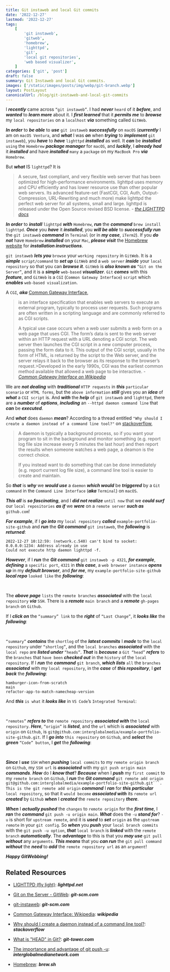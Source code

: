 ```yaml
---
title: Git instaweb and local Git commits
date: '2022-12-27'
lastmod: '2022-12-27'
tags:
    [
        'git instaweb',
        'gitweb',
        'homebrew',
        'lighttpd',
        'git',
        'local git repositories',
        'web based visualizer',
    ]
categories: ['git', 'post']
draft: false
summary: Git Instaweb and local Git commits.
images: ['/static/images/posts/img/webp/git-branch.webp']
layout: PostLayout
canonicalUrl: /blog/git-instaweb-and-local-git-commits
---
```


<Interglobalmedia
	src="/static/images/posts/img/webp/git-branch.webp"
	author="Maria D. Campbell"
	alt="Git instaweb and local Git commits"
	srcUrl="/static/images/posts/img/webp/git-branch.webp"
	authorUrl="/about"
/>

I **_recently_** came across `“git instaweb”`. I had **_never_** `heard` of it
**_before_**, and **_wanted_** to **_learn more_** about it. I **_first
learned_** that it **_permits me_** to **_browse_** my `local repositories` on a
`localhost` **_via_** something called `GitWeb`.

**_In order_** to **_be able_** to **_use_** `git instaweb` **_successfully_**
on `macOS` (**_currently_** I am on `macOS Ventura`, and **_what_** I was
**_on_** when **_trying_** to **_implement_** `git instaweb`), you **_have_** to
**_have_** `lighttpd` **_installed_** as well. It **_can_** be **_installed_**
`using` the `Homebrew` **_package manager_** for `macOS`, and **_luckily_**, I
**_already had_** it **_installed_** and have **_installed_** `many` a `package`
on my `MacBook Pro` **_via_** `Homebrew`.

But **_what_** IS `lighttpd`? It is

> A secure, fast compliant, and very flexible web server that has been optimized
> for high-performance environments. lighttpd uses memory and CPU efficiently
> and has lower resource use than other popular web servers. Its advanced
> feature-set (FastCGI, CGI, Auth, Output-Compression, URL-Rewriting and much
> more) make lighttpd the perfect web server for all systems, small and large.
> lighttpd is released under the Open Source revised BSD license. -
> <cite>[the LIGHTTPD docs](https://www.lighttpd.net/)</cite>

**_In order_** to **_install_** `lighttpd` **_with_** `Homebrew`, **_run_** the
**_command_** `brew install lighttpd`. **_Once_** you **_have_** it
**_installed_**, you **_will be able_** to **_successfully run_** the
`git instaweb` **_command_** in `Terminal` (or in **_my case_**, `iTerm2`). If
you **_do not_** have `Homebrew` **_installed_** on your `Mac`, **_please
visit_** the [Homebrew website](https://brew.sh/) for **_installation
instructions_**.

`git instaweb` **_lets you_** `browse` your `working repository` in `GitWeb`. It
is a **_simple_** `script/command` to **_set up_** `GitWeb` and a `web server`
**_inside_** your `local repository` so that you can **_browse it_**. `GitWeb`
is **_also known as_** `“Git on the Server”`, and it is a **_simple_**
`web-based` **_visualizer_**. `Git` **_comes_** with this **_feature_**, and
`GitWeb` is a `CGI` (`Common Gateway Interface`) `script` which **_enables_**
`web-based visualization`.

A `CGI`, **_aka_**
[Common Gateway Interface](https://en.wikipedia.org/wiki/Common_Gateway_Interface),

> is an interface specification that enables web servers to execute an external
> program, typically to process user requests. Such programs are often written
> in a scripting language and are commonly referred to as CGI scripts.
>
> A typical use case occurs when a web user submits a web form on a web page
> that uses CGI. The form’s data is sent to the web server within an HTTP
> request with a URL denoting a CGI script. The web server then launches the CGI
> script in a new computer process, passing the form data to it. This output of
> the CGI script, usually in the form of HTML, is returned by the script to the
> Web server, and the server relays it back to the browser as its response to
> the browser’s request.>Developed in the early 1990s, CGI was the earliest
> common method available that allowed a web page to be interactive. -
> <cite>[Common Gateway Interface on Wikipedia](https://en.wikipedia.org/wiki/Common_Gateway_Interface)</cite>

We are **_not dealing_** with **_traditional_** `HTTP requests` in **_this_**
`particular scenario` or `HTML forms`, but the `above information` **_still_**
gives you an **_idea_** of **_what_** a `CGI script` is. And **_with_** the
**_help_** of `git instaweb` and `lighttpd`, there are a **_number_** of
**_options_**, **_including_** an `--httpd daemon command line` that **_can_**
be **_executed_**.

And **_what_** does `daemon` **_mean_**? According to a thread entitled
`"Why should I create a daemon instead of a command line tool?"` on
[stackoverflow](https://stackoverflow.com/questions/17491136/why-should-i-create-a-daemon-instead-of-a-command-line-tool),

> A daemon is typically a background process, so if you want your program to sit
> in the background and monitor something (e.g. report log file size increase
> every 5 minutes the last hour) and then report the results when someone
> watches a web page, a deamon is the correct choice.
>
> If you instead want to do something that can be done immediately (e.g. report
> current log file size), a command line tool is easier to create and maintain.

So **_that_** is **_why_** we **_would use_** a `daemon` **_which would_** be
**_triggered_** by a `Git command` in the `Command Line Interface` (**_aka_**
`Terminal`) on `macOS`.

**_This all_** is **_so fascinating_**, and I **_did not realize_** `until now`
that we **_could surf_** our `local repositories` **_as if_** we **_were_** on a
`remote server` **_such as_** `github.com`!

**_For example_**, if I **_go into_** my `local repository` **_called_**
`example-portfolio-site-github` and **_run_** the **_Git command_**
`git instaweb`, the **_following_** is **_returned_**:

```shell
2022-12-27 10:12:59: (network.c.540) can't bind to socket: 0.0.0.0:1234: Address already in use
Could not execute http daemon lighttpd -f.
```

**_However_**, if I **_run_** the **_Git command_** `git instaweb -p 4321`,
**_for example_**, **_defining_** a `specific port`, `4321` in **_this case_**,
a `web browser instance` **_opens up_** in my **_default browser_**, and **_for
me_**, my `example-portfolio-site-github` **_local repo_** `looked like` the
**_following_**:

<br />
<Interglobalmedia
	src="/static/images/posts/img/webp/git-instaweb.webp"
	author="Maria D. Campbell"
	alt="Git instaweb"
	srcUrl="/static/images/posts/img/webp/git-instaweb.webp"
	authorUrl="/about"
/>

The **_above page_** `lists` the `remote branches` **_associated_** with the
`local repository` **_via_** `SSH`. There is a **_remote_** `main branch` and a
**_remote_** `gh-pages branch` on `Github`.

If I **_click on_** the `“summary” link` to the **_right_** of `“Last Change”`,
it **_looks like_** the **_following_**:

<br />
<Interglobalmedia
	src="/static/images/posts/img/webp/git-instwaweb-summary.webp"
	author="Maria D. Campbell"
	alt="Git instaweb summary"
	srcUrl="/static/images/posts/img/webp/git-instwaweb-summary.webp"
	authorUrl="/about"
/>

`“summary”` **_contains_** the `shortlog` of the **_latest commits_** I
**_made_** to the `local repository` under `“shortlog”`, and the
`local branches` **_associated_** with the `local repo` are **_listed under_**
`“heads”`. **_That_** is **_because_** a `Git “head”` **_refers_** to the
`branches` that `have been` **_checked out_** in the `history` of the
`local repository`. If I **_run_** the **_command_** `git branch`, **_which
lists_** `all` the `branches` **_associated_** with my `local repository`, in
the **_case_** of **_this repository_**, I **_get back_** the **_following_**:

```shell
hamburger-icon-from-scratch
main
refactor-app-to-match-namecheap-version
```

And **_this_** `is what` it **_looks like_** in `VS Code`’s
`Integrated Terminal`:

<br />
<Interglobalmedia
	src="/static/images/posts/img/webp/git-branch.webp"
	author="Maria D. Campbell"
	alt="Git branch"
	srcUrl="/static/images/posts/img/webp/git-branch.webp"
	authorUrl="/about"
/>

`“remotes”` **_refers to_** the `remote repository` **_associated with_** the
`local repository`. **_Here_**, `“origin”` is **_listed_**, and the `url` which
is **_associated_** with `origin` on `Github`, is
`git@github.com:interglobalmedia/example-portfolio-site-github.git`. If I **_go
into_** `this repository` on `Github`, and **_select_** the **_green_**
`“Code” button`, I **_get_** the **_following_**:

<br />
<Interglobalmedia
	src="/static/images/posts/img/webp/github-ssh-repo-url.webp"
	author="Maria D. Campbell"
	alt="Github SSH repo url"
	srcUrl="/static/images/posts/img/webp/github-ssh-repo-url.webp"
	authorUrl="/about"
/>

**_Since_** I **_use_** `SSH` when **_pushing_** `local commits` to my
`remote origin branch` on `Github`, my `SSH url` is **_associated_** with my
`git push origin main` **_commands_**. **_How_** do I **_know that_**?
**_Because_** when I **_push_** my `first commit` to my `remote branch` on
`Github`, I **_run_** the **_Git command_**
` git remote add origin git@github.com:interglobalmedia/example-portfolio-site-github.git```. This is the git remote add origin `
**_command_** I **_ran_** for **_this particular_** `local repository`, so that
it `would become` **_associated with_** its `remote url` **_created_** by
`Github` **_when_** I **_created_** the `remote repository` **_there_**.

**_When_** I **_actually pushed_** the `changes` to `remote origin` for the
**_first time_**, I **_ran_** the **_command_** `git push -u origin main`.
**_What_** does the `-u` **_stand for_**? `-u` is short for `upstream remote`,
and it is **_used_** to **_set_** `origin` as the `upstream remote` in your
`git config`. So **_when_** you **_push_** your `local branch commits` with the
`git push -u option`, **_that_** `local branch` is **_linked_** with the
`remote branch` **_automatically_**. The **_advantage_** to this is that you
**_may use_** `git pull` **_without_** any `arguments`. **_This means_** that
you **_can run_** the `git pull command` **_without_** the **_need_** to
**_add_** the `remote repository url` as an `argument`!

**_Happy GitWebbing!_**

## Related Resources

-   [LIGHTTPD (fly light)](https://www.lighttpd.net/): **_lighttpd.net_**

-   [Git on the Server - GitWeb](https://git-scm.com/book/en/v2/Git-on-the-Server-GitWeb):
    **_git-scm.com_**

-   [git-instaweb](https://git-scm.com/docs/git-instaweb): **_git-scm.com_**

-   [Common Gateway Interface: Wikipedia](https://en.wikipedia.org/wiki/Common_Gateway_Interface):
    **_wikipedia_**

-   [Why should I create a daemon instead of a command line tool?](https://stackoverflow.com/questions/17491136/why-should-i-create-a-daemon-instead-of-a-command-line-tool):
    **_stackoverflow_**

-   [What is "HEAD" in Git?](https://www.git-tower.com/learn/git/glossary/head):
    **_git-tower.com_**

-   [The importance and advantage of git push -u](https://www.interglobalmedianetwork.com/blog/2020-02-15-the-importance-and-advantage-of-git-push-u):
    **_interglobalmedianetwork.com_**

-   [Homebrew](https://brew.sh/): **_brew.sh_**
